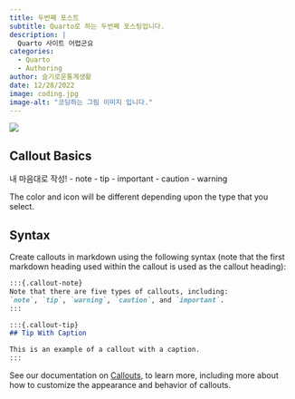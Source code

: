 ```yaml
---
title: 두번째 포스트
subtitle: Quarto로 하는 두번째 포스팅입니다. 
description: |
  Quarto 사이트 어렵군요
categories:
  - Quarto
  - Authoring
author: 슬기로운통계생활
date: 12/28/2022
image: coding.jpg
image-alt: "코딩하는 그림 이미지 입니다."
---
```


![](coding.jpg){.preview-image fig-align="center" fig-alt="코딩하는 그림 이미지 입니다."}


## Callout Basics

내 마음대로 작성! 
-   note
-   tip
-   important
-   caution
-   warning

The color and icon will be different depending upon the type that you select.

## Syntax

Create callouts in markdown using the following syntax (note that the first markdown heading used within the callout is used as the callout heading):

``` markdown
:::{.callout-note}
Note that there are five types of callouts, including:
`note`, `tip`, `warning`, `caution`, and `important`.
:::

:::{.callout-tip}
## Tip With Caption

This is an example of a callout with a caption.
:::
```

See our documentation on [Callouts](/docs/authoring/callouts.qmd), to learn more, including more about how to customize the appearance and behavior of callouts.

